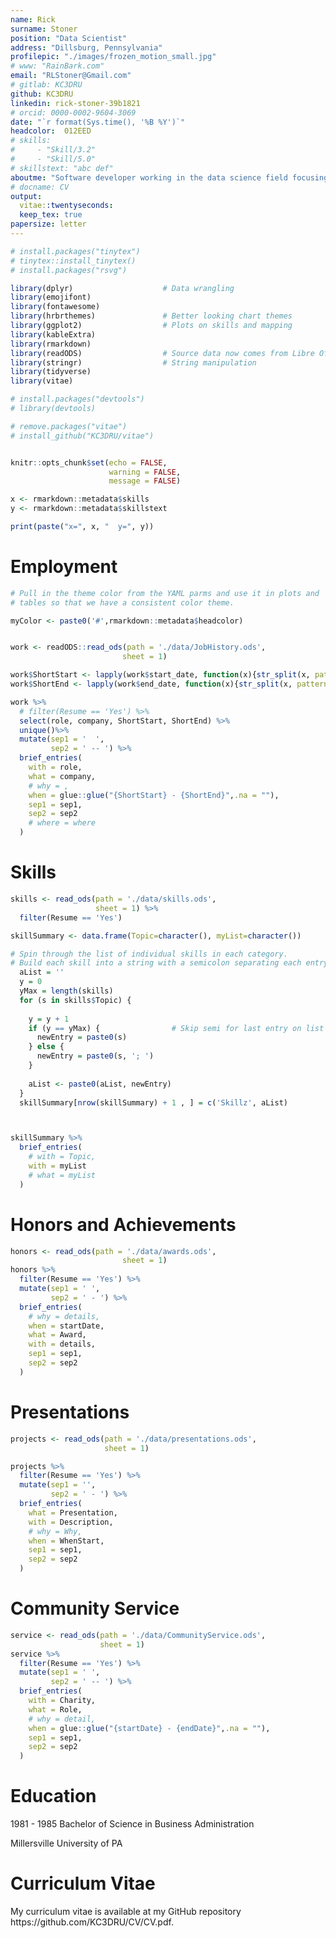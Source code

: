 ```yaml
---
name: Rick
surname: Stoner
position: "Data Scientist"
address: "Dillsburg, Pennsylvania"
profilepic: "./images/frozen_motion_small.jpg"
# www: "RainBark.com"
email: "RLStoner@Gmail.com"
# gitlab: KC3DRU
github: KC3DRU
linkedin: rick-stoner-39b1821
# orcid: 0000-0002-9604-3069
date: "`r format(Sys.time(), '%B %Y')`"
headcolor:  012EED  
# skills:
#     - "Skill/3.2"
#     - "Skill/5.0"
# skillstext: "abc def"
aboutme: "Software developer working in the data science field focusing on <br/> data acquisition and preparation, process automation, and data visualization."
# docname: CV
output: 
  vitae::twentyseconds:
  keep_tex: true
papersize: letter
---
```



```r
# install.packages("tinytex")
# tinytex::install_tinytex()
# install.packages("rsvg")

library(dplyr)                    # Data wrangling
library(emojifont)
library(fontawesome)
library(hrbrthemes)               # Better looking chart themes
library(ggplot2)                  # Plots on skills and mapping
library(kableExtra)
library(rmarkdown)
library(readODS)                  # Source data now comes from Libre Office worksheets
library(stringr)                  # String manipulation
library(tidyverse)
library(vitae) 

# install.packages("devtools")
# library(devtools)

# remove.packages("vitae")
# install_github("KC3DRU/vitae")


knitr::opts_chunk$set(echo = FALSE,
                      warning = FALSE,
                      message = FALSE)

x <- rmarkdown::metadata$skills
y <- rmarkdown::metadata$skillstext

print(paste("x=", x, "  y=", y))
```


# Employment  

```r

# Pull in the theme color from the YAML parms and use it in plots and 
# tables so that we have a consistent color theme.

myColor <- paste0('#',rmarkdown::metadata$headcolor)


work <- readODS::read_ods(path = './data/JobHistory.ods',
                         sheet = 1)

work$ShortStart <- lapply(work$start_date, function(x){str_split(x, pattern = '-')[[1]][1]} )
work$ShortEnd <- lapply(work$end_date, function(x){str_split(x, pattern = '-')[[1]][1]} )

work %>%
  # filter(Resume == 'Yes') %>%
  select(role, company, ShortStart, ShortEnd) %>%
  unique()%>%
  mutate(sep1 = '  ',
         sep2 = ' -- ') %>%
  brief_entries(
    with = role,
    what = company,
    # why = ,
    when = glue::glue("{ShortStart} - {ShortEnd}",.na = ""),
    sep1 = sep1,
    sep2 = sep2
    # where = where
  )

```

# Skills

```r
skills <- read_ods(path = './data/skills.ods',
                   sheet = 1) %>%
  filter(Resume == 'Yes')

skillSummary <- data.frame(Topic=character(), myList=character())

# Spin through the list of individual skills in each category.
# Build each skill into a string with a semicolon separating each entry.
  aList = ''
  y = 0
  yMax = length(skills)
  for (s in skills$Topic) {
    
    y = y + 1
    if (y == yMax) {                # Skip semi for last entry on list
      newEntry = paste0(s)
    } else {
      newEntry = paste0(s, '; ')  
    }
    
    aList <- paste0(aList, newEntry)
  }
  skillSummary[nrow(skillSummary) + 1 , ] = c('Skillz', aList)



skillSummary %>%
  brief_entries(
    # with = Topic,
    with = myList
    # what = myList
  )

```

# Honors and Achievements

```r
honors <- read_ods(path = './data/awards.ods',
                         sheet = 1)
honors %>%
  filter(Resume == 'Yes') %>%
  mutate(sep1 = ' ',
         sep2 = ' - ') %>%
  brief_entries(
    # why = details,
    when = startDate,
    what = Award,
    with = details,
    sep1 = sep1,
    sep2 = sep2
  )

```

#  Presentations

```r

projects <- read_ods(path = './data/presentations.ods',
                     sheet = 1)

projects %>%
  filter(Resume == 'Yes') %>%
  mutate(sep1 = '',
         sep2 = ' - ') %>%
  brief_entries(
    what = Presentation,
    with = Description,
    # why = Why,
    when = WhenStart,
    sep1 = sep1,
    sep2 = sep2
  )

```

# Community Service

```r

service <- read_ods(path = './data/CommunityService.ods',
                    sheet = 1)
service %>%
  filter(Resume == 'Yes') %>%
  mutate(sep1 = ' ',
         sep2 = ' -- ') %>%
  brief_entries(
    with = Charity,
    what = Role,
    # why = detail,
    when = glue::glue("{startDate} - {endDate}",.na = ""),
    sep1 = sep1,
    sep2 = sep2
  )

```


#  Education

1981 - 1985 Bachelor of Science in Business Administration

Millersville University of PA



Curriculum Vitae
============================

My curriculum vitae is available at my GitHub repository https://github.com/KC3DRU/CV/CV.pdf. 
